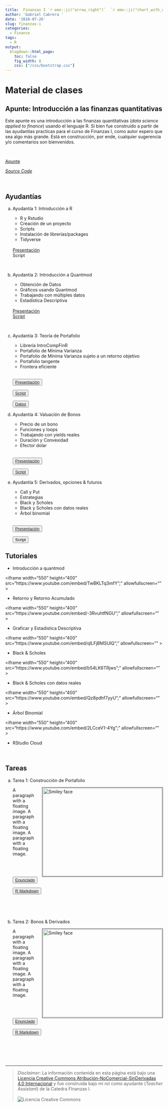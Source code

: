 ```yaml
---
title:  Finanzas I `r emo::ji("arrow_right")`  `r emo::ji("chart_with_upwards_trend")` + `r emo::ji("es")`
author: 'Gabriel Cabrera '
date: '2018-07-26'
slug: finanzas-i
categories:
  - Finance
tags:
  - R
output:
  blogdown::html_page:
    toc: false
    fig_width: 8
    css: ["/css/bootstrap.css"]
---
```


# Material de clases

## Apunte: Introducción a las finanzas quantitativas

Este apunte es una introducción a las finanzas quantitativas (*data science applied to finance*) usando el lenguaje R. Si bien fue construido a partir de las ayudantías practicas para el curso de Finanzas I, como autor espero que sea algo más grande. Está en construcción, por ende, cualquier sugerencia y/o comentarios son bienvenidos. 

<br>
<div button class="button0" onclick="myFunction()">
[Apunte](https://finance-r.netlify.com/)
</button>
</div>

<div button class="button0" onclick="myFunction()">
[*Source Code*](https://github.com/GaboCg/bookdown_finance)
</button>
</div>
<br>


## Ayudantías 

a. Ayudantía 1: Introducción a R

    * R y Rstudio
    * Creación de un proyecto
    * Scripts
    * Instalación de librerías/packages
    * Tidyverse

    <div class="btn-group">

    <br>
    <div button class="button" onclick="myFunction()">
    [Presentación](/pdf/presentacion.pdf)
    </button>
    </div>
    
    <div button class="button" onclick="myFunction()">
     Script
    </button>
    </div>
    <br>
    
    </div>
    
b. Ayudantía 2: Introducción a Quantmod 

    * Obtención de Datos
    * Gráficos usando Quantmod
    * Trabajando con múltiples datos
    * Estadística Descriptiva
    
    <div class="btn-group">

    <br>
    <div button class="button" onclick="myFunction()">
    [Presentación](/pdf/presentation1.pdf)
    </button>
    </div>
    
    <div button class="button" onclick="myFunction()">
     [Script](https://drive.google.com/uc?export=download&id=1wdAqNVHxUp4-a3TwsOVSG6TUmhGJ3GX9)
    </button>
    </div>
    <br>
    
    </div>
    
c. Ayudantía 3: Teoría de Portafolio

    * Librería IntroCompFinR
    * Portafolio de Mínima Varianza
    * Portafolio de Mínima Varianza sujeto a un retorno objetivo
    * Portafolio tangente 
    * Frontera eficiente
    
    <div class="btn-group">

    <br>
    <button class="button" onclick="myFunction()">
    [Presentación](/pdf/presentation2.pdf)
    </button>
    
    <button class="button" onclick="myFunction()">
     [Script](https://drive.google.com/uc?export=download&id=1zVlEw9DgU3w_uW7FYxCd-2rINM4ugr7k)
    </button>

    <button class="button" onclick="myFunction()">
    [Datos](https://drive.google.com/file/d/1BWlBhfTugK7q-ZhGgnRPeXe6gg64lXur/view?usp=sharing)
    </button>
    <br>

    </div>

d. Ayudantía 4: Valuación de Bonos 

    * Precio de un bono
    * Funciones y loops 
    * Trabajando con yields reales 
    * Duración y Convexidad 
    * Efector dolar
    
    <div class="btn-group">

    <br>
    <button class="button" onclick="myFunction()"> 
    [Presentación](/pdf/Bond_presentation.pdf)
    </button>
    
    <button class="button" onclick="myFunction()"> 
     [Script](https://drive.google.com/file/d/1Kk8ffU-ai24sXOTu9PSrjnUNvy6Wf3Zm/view?usp=sharing)
    </button>
    <br>
        
    </div>

e. Ayudantía 5: Derivados, opciones & futuros 

    * Call y Put
    * Estrategias 
    * Black y Scholes 
    * Black y Scholes con datos reales 
    * Árbol binomial
    
    <div class="btn-group">

    <br>
    <button class="button" onclick="myFunction()">
    [Presentación](/pdf/Options_Derivatives_and_Futures.pdf)
    </button>
    
    <button class="button" onclick="myFunction()">
     Script
    </button>
    <br>
    
    </div>

## Tutoriales

* Introducción a quantmod

<iframe width="550" height="400" src="https://www.youtube.com/embed/TwBKLTq3mfY";" allowfullscreen="" ></iframe>

<p>

* Retorno y Retorno Acumulado

<iframe width="550" height="400"  src="https://www.youtube.com/embed/-3RvuhtfNGU";" allowfullscreen="" ></iframe>

<p>

* Graficar y Estadística Descriptiva

<iframe width="550" height="400"  src="https://www.youtube.com/embed/qlLFjBMSUlQ";" allowfullscreen="" ></iframe>

<p>

* Black & Scholes

<iframe width="550" height="400"  src="https://www.youtube.com/embed/b54LK6TRjws";" allowfullscreen="" ></iframe>

<p>

* Black & Scholes con datos reales

<iframe width="550" height="400"  src="https://www.youtube.com/embed/Qz8pdhf7yyU";" allowfullscreen="" ></iframe>

<p>

* Árbol Binomial

<iframe width="550" height="400"  src="https://www.youtube.com/embed/2LCceV1-4Yg";" allowfullscreen="" ></iframe>

<p>

* RStudio Cloud

<br>

## Tareas 

a. Tarea 1: Construcción de Portafolio 
    
    <p>
    <img src="https://www.topuniversities.com/sites/default/files/articles/lead-images/finance_2.jpg" alt="Smiley face" style="float: right; width:380px; height:280px; margin-bottom: 0px 10px;
    margin-left: 20px ; border: solid black 1px; padding: 2px">
    A paragraph with a floating image. A paragraph with a floating image. A paragraph with a floating image.  
    
    <div class="btn-group">
    
    <br>
    <button class="button" onclick="myFunction()"> 
    [Enunciado](/pdf/Enunciado_v1.pdf)
    </button>
    
    <button class="button" onclick="myFunction()"> 
    [R Markdown](/html/HWS1_FIN.html)
    </button>
    
    </div>
    
    </p>
    
    <br>
    <br>
    <br>
    

b. Tarea 2: Bonos & Derivados

    <p>
    <img src="https://brokemillennial.com/wp-content/uploads/2013/12/Ron-Swanson-Money-meme-300x300-eECZFC.jpg" alt="Smiley face" style="float: right; width:380px; height:280px; margin-bottom: 0px 10px;
    margin-left: 20px ; border: solid black 1px; padding: 2px">
    A paragraph with a floating image. A paragraph with a floating image. A paragraph with a floating image.  
    
    <div class="btn-group">
    
    <br>
    <button class="button" onclick="myFunction()"> 
    [Enunciado](/pdf/Enunciado_Tarea2_Finanzas_1_Primavera_2018.pdf)
    </button>
    
    <button class="button" onclick="myFunction()"> 
    [R Markdown]()
    </button>
    
    </div>
    
    </p>
    
    <br>
    <br>
    <br>
    <br>


---

> *Disclaimer*: La información contenida en esta página está bajo una <a rel="license" href="http://creativecommons.org/licenses/by-nc-nd/4.0/">Licencia Creative Commons Atribución-NoComercial-SinDerivadas 4.0 Internacional</a> <a rel="license" href="http://creativecommons.org/licenses/by-nc-nd/4.0/"></a> y fue construida bajo mi rol como ayudante (*Teacher Assistant*) de la Catedra FInanzas I.   
<br>
<img alt="Licencia Creative Commons" style="border-width:0" src="https://i.creativecommons.org/l/by-nc-nd/4.0/88x31.png"/> 

